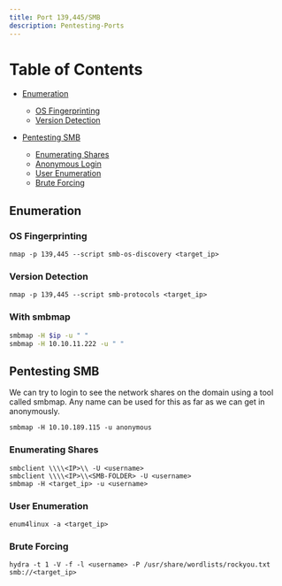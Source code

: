 ```yaml
---
title: Port 139,445/SMB
description: Pentesting-Ports
---
```


# Table of Contents
- [Enumeration](#enumeration)
  - [OS Fingerprinting](#os-fingerprinting)
  - [Version Detection](#version-detection)
  
- [Pentesting SMB](#pentesting-smb)
  - [Enumerating Shares](#enumerating-shares)
  - [Anonymous Login](#anonymous-login)
  - [User Enumeration](#user-enumeration)
  - [Brute Forcing](#brute-forcing)


## Enumeration

### OS Fingerprinting

```shell
nmap -p 139,445 --script smb-os-discovery <target_ip>
```

### Version Detection

```shell
nmap -p 139,445 --script smb-protocols <target_ip>
```
### With smbmap
```bash
smbmap -H $ip -u " "
smbmap -H 10.10.11.222 -u " "
```

## Pentesting SMB
We can try to login to see the network shares on the domain using a tool called smbmap. Any name can be used for this as far as we can get in anonymously.

```shell
smbmap -H 10.10.189.115 -u anonymous
```

### Enumerating Shares

```shell
smbclient \\\\<IP>\\ -U <username>
smbclient \\\\<IP>\\<SMB-FOLDER> -U <username>
smbmap -H <target_ip> -u <username>
```

### User Enumeration

```shell
enum4linux -a <target_ip>
```

### Brute Forcing

```shell
hydra -t 1 -V -f -l <username> -P /usr/share/wordlists/rockyou.txt smb://<target_ip>
```

